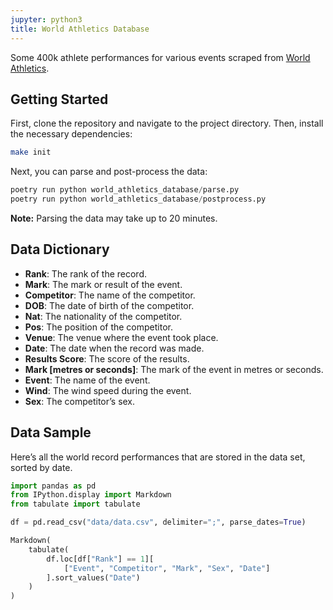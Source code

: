```yaml
---
jupyter: python3
title: World Athletics Database
---
```


Some 400k athlete performances for various events scraped from [World Athletics](https://worldathletics.org/records/all-time-toplists/sprints/100-metres/outdoor/women/senior).



## Getting Started

First, clone the repository and navigate to the project directory. Then, install the necessary dependencies:

```bash
make init
```

Next, you can parse and post-process the data:

```python
poetry run python world_athletics_database/parse.py
poetry run python world_athletics_database/postprocess.py
```

**Note:** Parsing the data may take up to 20 minutes.

## Data Dictionary

- **Rank**: The rank of the record.
- **Mark**: The mark or result of the event.
- **Competitor**: The name of the competitor.
- **DOB**: The date of birth of the competitor.
- **Nat**: The nationality of the competitor.
- **Pos**: The position of the competitor.
- **Venue**: The venue where the event took place.
- **Date**: The date when the record was made.
- **Results Score**: The score of the results.
- **Mark [metres or seconds]**: The mark of the event in metres or seconds.
- **Event**: The name of the event.
- **Wind**: The wind speed during the event.
- **Sex**: The competitor's sex.

## Data Sample

Here's all the world record performances that are stored in the data set, sorted by date.
```python
import pandas as pd
from IPython.display import Markdown
from tabulate import tabulate

df = pd.read_csv("data/data.csv", delimiter=";", parse_dates=True)

Markdown(
    tabulate(
        df.loc[df["Rank"] == 1][
            ["Event", "Competitor", "Mark", "Sex", "Date"]
        ].sort_values("Date")
    )
)

```
